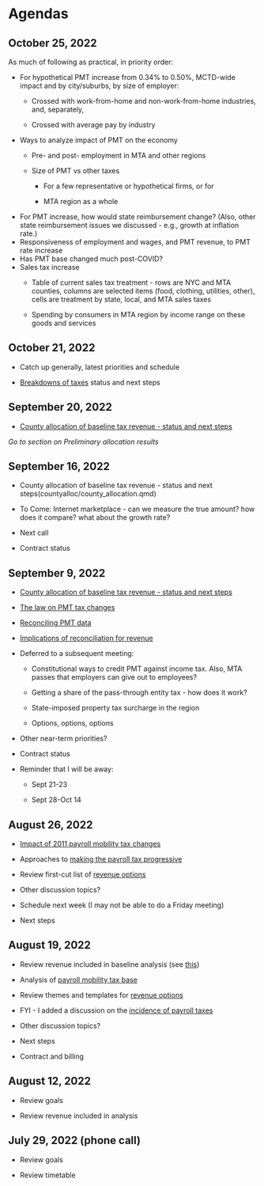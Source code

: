 # Agendas

## October 25, 2022

As much of following as practical, in priority order:

-   For hypothetical PMT increase from 0.34% to 0.50%, MCTD-wide impact and by city/suburbs, by size of employer:
    -   Crossed with work-from-home and non-work-from-home industries, and, separately,

    -   Crossed with average pay by industry
-   Ways to analyze impact of PMT on the economy
    -   Pre- and post- employment in MTA and other regions

    -   Size of PMT vs other taxes

        -   For a few representative or hypothetical firms, or for

        -   MTA region as a whole
-   For PMT increase, how would state reimbursement change? (Also, other state reimbursement issues we discussed - e.g., growth at inflation rate.)
-   Responsiveness of employment and wages, and PMT revenue, to PMT rate increase
-   Has PMT base changed much post-COVID?
-   Sales tax increase
    -   Table of current sales tax treatment - rows are NYC and MTA counties, columns are selected items (food, clothing, utilities, other), cells are treatment by state, local, and MTA sales taxes

    -   Spending by consumers in MTA region by income range on these goods and services

## October 21, 2022

-   Catch up generally, latest priorities and schedule

-   [Breakdowns of taxes](tax_breakdowns/breakdowns.qmd) status and next steps

## September 20, 2022

-   [County allocation of baseline tax revenue - status and next steps](countyalloc/county_allocation.qmd)

*Go to section on Preliminary allocation results*

## September 16, 2022

-   County allocation of baseline tax revenue - status and next steps(countyalloc/county_allocation.qmd)

-   To Come: Internet marketplace - can we measure the true amount? how does it compare? what about the growth rate?

-   Next call

-   Contract status

## September 9, 2022

-   [County allocation of baseline tax revenue - status and next steps](countyalloc/county_allocation.qmd)

-   [The law on PMT tax changes](pmtbase/pmt_legislation.qmd)

-   [Reconciling PMT data](pmtbase/pmt_reconcile_data.qmd)

-   [Implications of reconciliation for revenue](pmtbase/pmt_forecast.qmd)

-   Deferred to a subsequent meeting:

    -   Constitutional ways to credit PMT against income tax. Also, MTA passes that employers can give out to employees?

    -   Getting a share of the pass-through entity tax - how does it work?

    -   State-imposed property tax surcharge in the region

    -   Options, options, options

-   Other near-term priorities?

-   Contract status

-   Reminder that I will be away:

    -   Sept 21-23

    -   Sept 28-Oct 14

## August 26, 2022

-   [Impact of 2011 payroll mobility tax changes](pmtbase/pmt_legislation.qmd)

-   Approaches to [making the payroll tax progressive](options/progressivity.qmd)

-   Review first-cut list of [revenue options](options/revenue_options.qmd)

-   Other discussion topics?

-   Schedule next week (I may not be able to do a Friday meeting)

-   Next steps

## August 19, 2022

-   Review revenue included in baseline analysis (see [this](https://docs.google.com/spreadsheets/d/1lzmDe7Zj1fQ4jDk9och5FPGFEMEYKkk2Og_UKkH0soY/edit#gid=888771929))

-   Analysis of [payroll mobility tax base](pmtbase/payroll_mobility_tax_base.qmd)

-   Review themes and templates for [revenue options](options/revenue_options.qmd)

-   FYI - I added a discussion on the [incidence of payroll taxes](taxes/payroll_mobility_tax.qmd#incidence)

-   Other discussion topics?

-   Next steps

-   Contract and billing

## August 12, 2022

-   Review goals

-   Review revenue included in analysis

## July 29, 2022 (phone call)

-   Review goals

-   Review timetable
